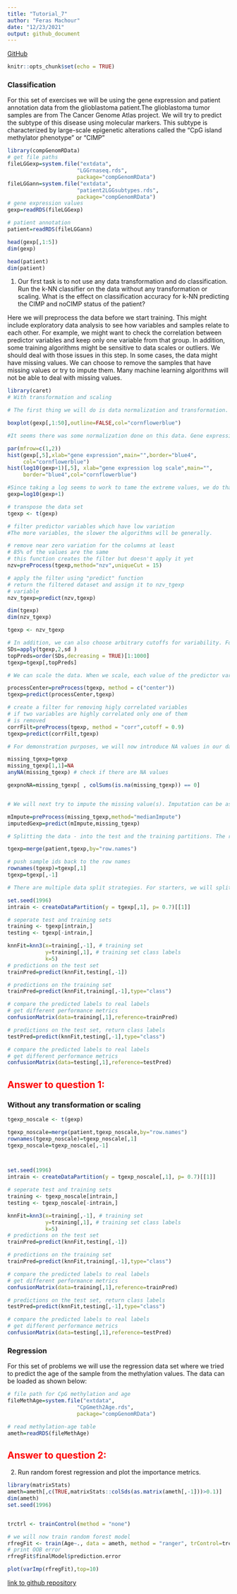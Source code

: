 ```yaml
---
title: "Tutorial_7"
author: "Feras Machour"
date: "12/23/2021"
output: github_document
---
```

[GitHub](https://github.com/ferasmachour/Genomic_Data_Science_Course.git)
```r
knitr::opts_chunk$set(echo = TRUE)
```


### Classification

For this set of exercises we will be using the gene expression and patient annotation data from the glioblastoma patient.The glioblastoma tumor samples are from The Cancer Genome Atlas project. We will try to predict the subtype of this disease using molecular markers. This subtype is characterized by large-scale epigenetic alterations called the “CpG island methylator phenotype” or “CIMP”

```r
library(compGenomRData)
# get file paths
fileLGGexp=system.file("extdata",
                      "LGGrnaseq.rds",
                      package="compGenomRData")
fileLGGann=system.file("extdata",
                      "patient2LGGsubtypes.rds",
                      package="compGenomRData")
# gene expression values
gexp=readRDS(fileLGGexp)

# patient annotation
patient=readRDS(fileLGGann)

head(gexp[,1:5])
dim(gexp)

head(patient)
dim(patient)


```

1. Our first task is to not use any data transformation and do classification. Run the k-NN classifier on the data without any transformation or scaling. What is the effect on classification accuracy for k-NN predicting the CIMP and noCIMP status of the patient? 

Here we will preprocess the data before we start training. This might include exploratory data analysis to see how variables and samples relate to each other. For example, we might want to check the correlation between predictor variables and keep only one variable from that group. In addition, some training algorithms might be sensitive to data scales or outliers. We should deal with those issues in this step. In some cases, the data might have missing values. We can choose to remove the samples that have missing values or try to impute them. Many machine learning algorithms will not be able to deal with missing values.

```r
library(caret)
# With transformation and scaling

# The first thing we will do is data normalization and transformation. We have to take care of data scale issues that might come from how the experiments are performed and the potential problems that might occur during data collection. Ideally, each tumor sample has a similar distribution of gene expression values. Systematic differences between tumor samples must be corrected. We check if there are such differences using box plots. We will only plot the first 50 tumor samples so that the figure is not too squished

boxplot(gexp[,1:50],outline=FALSE,col="cornflowerblue")

#It seems there was some normalization done on this data. Gene expression values per sample seem to have the same scale. However, it looks like they have long-tailed distributions, so a log transformation may fix that. These long-tailed distributions have outliers and this might adversely affect the models. Below, we show the effect of log transformation on the gene expression profile of a patient. We add a pseudo count of 1 to avoid log(0)

par(mfrow=c(1,2))
hist(gexp[,5],xlab="gene expression",main="",border="blue4",
     col="cornflowerblue")
hist(log10(gexp+1)[,5], xlab="gene expression log scale",main="",
     border="blue4",col="cornflowerblue")

#Since taking a log seems to work to tame the extreme values, we do that below and also add 1 pseudo-count to be able to deal with 0 values:
gexp=log10(gexp+1)

# transpose the data set
tgexp <- t(gexp)

# filter predictor variables which have low variation
#The more variables, the slower the algorithms will be generally.

# remove near zero variation for the columns at least
# 85% of the values are the same
# this function creates the filter but doesn't apply it yet
nzv=preProcess(tgexp,method="nzv",uniqueCut = 15)

# apply the filter using "predict" function
# return the filtered dataset and assign it to nzv_tgexp
# variable
nzv_tgexp=predict(nzv,tgexp)

dim(tgexp)
dim(nzv_tgexp)

tgexp <- nzv_tgexp

# In addition, we can also choose arbitrary cutoffs for variability. For example, we can choose to take the top 1000 variable predictors.
SDs=apply(tgexp,2,sd )
topPreds=order(SDs,decreasing = TRUE)[1:1000]
tgexp=tgexp[,topPreds]

# We can scale the data. When we scale, each value of the predictor variable is divided by its standard deviation. Therefore predictor variables will have the same standard deviation. These manipulations are generally used to improve the numerical stability of some calculations. In distance-based metrics, it could be beneficial to at least center the data. We will now center the data using the preProcess() function. This is more practical than the scale() function because when we get a new data point, we can use the predict() function and processCenter object to process it just like we did for the training samples.

processCenter=preProcess(tgexp, method = c("center"))
tgexp=predict(processCenter,tgexp)

# create a filter for removing higly correlated variables
# if two variables are highly correlated only one of them
# is removed
corrFilt=preProcess(tgexp, method = "corr",cutoff = 0.9)
tgexp=predict(corrFilt,tgexp)

# For demonstration purposes, we will now introduce NA values in our data, the “NA” value is normally used to encode missing values in R. We then show how to check and deal with those. One way is to impute them; here, we again use a machine learning algorithm to guess the missing values. Another option is to discard the samples with missing values or discard the predictor variables with missing values. First, we replace one of the values as NA and check if it is there.

missing_tgexp=tgexp
missing_tgexp[1,1]=NA
anyNA(missing_tgexp) # check if there are NA values

gexpnoNA=missing_tgexp[ , colSums(is.na(missing_tgexp)) == 0]


# We will next try to impute the missing value(s). Imputation can be as simple as assigning missing values to the mean or median value of the variable, or assigning the mean/median of values from nearest neighbors of the sample having the missing value. We will show both using the caret::preProcess() function. First, let us run the median imputation.

mImpute=preProcess(missing_tgexp,method="medianImpute")
imputedGexp=predict(mImpute,missing_tgexp)

# Splitting the data - into the test and the training partitions. The reason for this is that we need an independent test we did not train on. 

tgexp=merge(patient,tgexp,by="row.names")

# push sample ids back to the row names
rownames(tgexp)=tgexp[,1]
tgexp=tgexp[,-1]

# There are multiple data split strategies. For starters, we will split 30% of the data as the test. This method is the gold standard for testing performance of our model.

set.seed(1996)
intrain <- createDataPartition(y = tgexp[,1], p= 0.7)[[1]]

# seperate test and training sets
training <- tgexp[intrain,]
testing <- tgexp[-intrain,]

knnFit=knn3(x=training[,-1], # training set
            y=training[,1], # training set class labels
            k=5)
# predictions on the test set
trainPred=predict(knnFit,testing[,-1])

# predictions on the training set
trainPred=predict(knnFit,training[,-1],type="class")

# compare the predicted labels to real labels
# get different performance metrics
confusionMatrix(data=training[,1],reference=trainPred)

# predictions on the test set, return class labels
testPred=predict(knnFit,testing[,-1],type="class")

# compare the predicted labels to real labels
# get different performance metrics
confusionMatrix(data=testing[,1],reference=testPred)

```

## <span style="color: red;">Answer to question 1:</span>

### Without any transformation or scaling
```r
tgexp_noscale <- t(gexp)

tgexp_noscale=merge(patient,tgexp_noscale,by="row.names")
rownames(tgexp_noscale)=tgexp_noscale[,1]
tgexp_noscale=tgexp_noscale[,-1]



set.seed(1996)
intrain <- createDataPartition(y = tgexp_noscale[,1], p= 0.7)[[1]]

# seperate test and training sets
training <- tgexp_noscale[intrain,]
testing <- tgexp_noscale[-intrain,]

knnFit=knn3(x=training[,-1], # training set
            y=training[,1], # training set class labels
            k=5)
# predictions on the test set
trainPred=predict(knnFit,testing[,-1])

# predictions on the training set
trainPred=predict(knnFit,training[,-1],type="class")

# compare the predicted labels to real labels
# get different performance metrics
confusionMatrix(data=training[,1],reference=trainPred)

# predictions on the test set, return class labels
testPred=predict(knnFit,testing[,-1],type="class")

# compare the predicted labels to real labels
# get different performance metrics
confusionMatrix(data=testing[,1],reference=testPred)
```



### Regression

For this set of problems we will use the regression data set where we tried to predict the age of the sample from the methylation values. The data can be loaded as shown below:

```r
# file path for CpG methylation and age
fileMethAge=system.file("extdata",
                      "CpGmeth2Age.rds",
                      package="compGenomRData")

# read methylation-age table
ameth=readRDS(fileMethAge)
```

## <span style="color: red;">Answer to question 2:</span>
2. Run random forest regression and plot the importance metrics.
```r
library(matrixStats)
ameth=ameth[,c(TRUE,matrixStats::colSds(as.matrix(ameth[,-1]))>0.1)]
dim(ameth)
set.seed(1996)


trctrl <- trainControl(method = "none")

# we will now train random forest model
rfregFit <- train(Age~., data = ameth, method = "ranger", trControl=trctrl, importance="permutation", tuneGrid = data.frame(mtry=50, min.node.size = 5, splitrule="variance"))
# print OOB error
rfregFit$finalModel$prediction.error
```

```r
plot(varImp(rfregFit),top=10)
```
[link to github repository](https://github.com/ferasmachour/Genomic_Data_Science_Course.git)